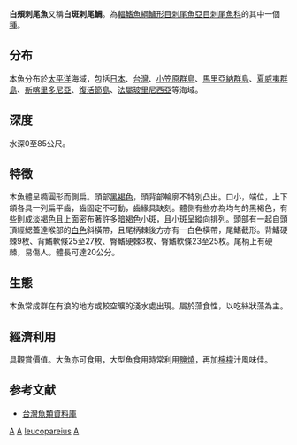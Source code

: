 {{Speciesbox 
| genus = Acanthurus
| species = leucopareius
| image = A._leucopareius.jpg
| status = NE
| authority = [[Jenkins|Jenkins]], 1903
| synonyms = *''Hepatus leucopareius''<br /><small>Jenkins, 1903</small>
*''Hepatus umbra''<br /><small>Jenkins, 1903</small>
*''Teuthis bishopi''<br /><small>Bryan & Herre, 1903</small>
*''Teuthis leucopareius''<br /><small>Jenkins, 1903</small>
*''Teuthis umbra''<br /><small>Jenkins, 1903</small>
}}
'''白頰刺尾魚'''又稱'''白斑刺尾鯛'''。為[[輻鰭魚綱|輻鰭魚綱]][[鱸形目|鱸形目]][[刺尾魚亞目|刺尾魚亞目]][[刺尾魚科|刺尾魚科]]的其中一個[[種|種]]。

==分布==
本魚分布於[[太平洋|太平洋]]海域，包括[[日本|日本]]、[[台灣|台灣]]、[[小笠原群島|小笠原群島]]、[[馬里亞納群島|馬里亞納群島]]、[[夏威夷群島|夏威夷群島]]、[[新喀里多尼亞|新喀里多尼亞]]、[[復活節島|復活節島]]、[[法屬玻里尼西亞|法屬玻里尼西亞]]等海域。

==深度==
水深0至85公尺。

==特徵==
本魚體呈橢圓形而側扁。頭部[[黑色|黑]][[褐色|褐色]]，頭背部輪廓不特別凸出。口小，端位，上下頜各具一列扁平齒，齒固定不可動，齒緣具缺刻。體側有些亦為均勻的黑褐色，有些則成[[淡褐色|淡褐色]]且上面密布著許多[[暗褐色|暗褐色]]小斑，且小斑呈縱向排列。頭部有一起自頭頂經鰓蓋達喉部的[[白色|白色]]斜橫帶，且尾柄棘後方亦有一白色橫帶，尾鰭截形。背鰭硬棘9枚、背鰭軟條25至27枚、臀鰭硬棘3枚、臀鰭軟條23至25枚。尾柄上有硬棘，易傷人。體長可達20公分。

==生態==
本魚常成群在有浪的地方或較空曠的淺水處出現。屬於藻食性，以吃絲狀藻為主。

==經濟利用==
具觀賞價值。大魚亦可食用，大型魚食用時常利用[[鹽燒|鹽燒]]，再加[[檸檬|檸檬]]汁風味佳。

==参考文献==
*[http://fishdb.sinica.edu.tw/ 台灣魚類資料庫] {{Wayback|url=http://fishdb.sinica.edu.tw/ |date=20080410000437 }}
{{Taxonbar|from=Q13223659}}

[[Category:觀賞魚|A]]
[[Category:食用鱼|A]]
[[Category:刺尾魚屬|leucopareius]]
[[Category:1903年描述的魚類|A]]